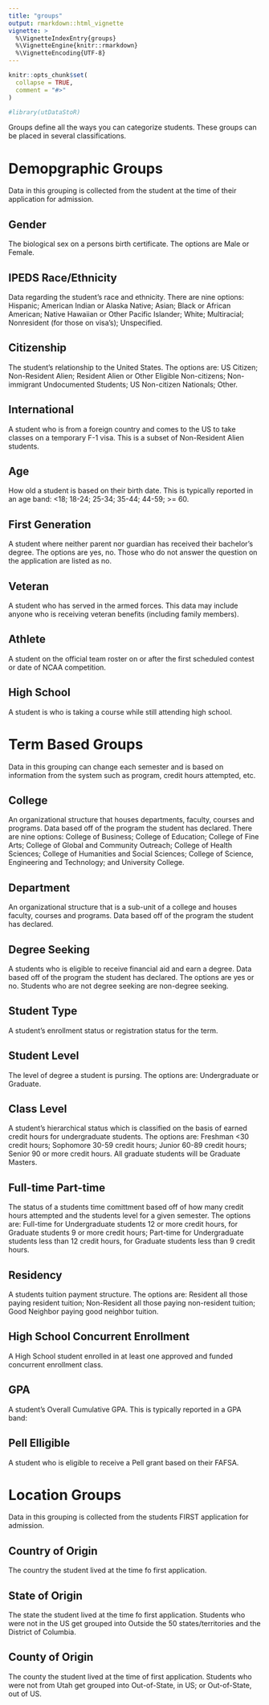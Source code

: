 ```yaml
---
title: "groups"
output: rmarkdown::html_vignette
vignette: >
  %\VignetteIndexEntry{groups}
  %\VignetteEngine{knitr::rmarkdown}
  %\VignetteEncoding{UTF-8}
---
```


```r
knitr::opts_chunk$set(
  collapse = TRUE,
  comment = "#>"
)
```

```r
#library(utDataStoR)
```

Groups define all the ways you can categorize students. These groups can be placed in several classifications.

# Demopgraphic Groups
Data in this grouping is collected from the student at the time of their application for admission.

## Gender
The biological sex on a persons birth certificate. The options are Male or Female.

## IPEDS Race/Ethnicity
Data regarding the student's race and ethnicity. There are nine options: Hispanic; American Indian or Alaska Native; Asian; Black or African American; Native Hawaiian or Other Pacific Islander; White; Multiracial; Nonresident (for those on visa's); Unspecified. 

## Citizenship
The student's relationship to the United States. The options are: US Citizen; Non-Resident Alien; Resident Alien or Other Eligible Non-citizens; Non-immigrant Undocumented Students; US Non-citizen Nationals; Other.

## International
A student who is from a foreign country and comes to the US to take classes on a temporary F-1 visa. This is a subset of Non-Resident Alien students.

## Age
How old a student is based on their birth date. This is typically reported in an age band: <18; 18-24; 25-34; 35-44; 44-59; >= 60.

## First Generation
A student where neither parent nor guardian has received their bachelor's degree. The options are yes, no. Those who do not answer the question on the application are listed as no.

## Veteran
A student who has served in the armed forces. This data may include anyone who is receiving veteran benefits (including family members).

## Athlete
A student on the official team roster on or after the first scheduled contest or date of NCAA competition.

## High School
A student is who is taking a course while still attending high school.


# Term Based Groups
Data in this grouping can change each semester and is based on information from the system such as program, credit hours attempted, etc.

## College
An organizational structure that houses departments, faculty, courses and programs. Data based off of the program the student has declared. There are nine options: College of Business; College of Education; College of Fine Arts; College of Global and Community Outreach; College of Health Sciences; College of Humanities and Social Sciences; College of Science, Engineering and Technology; and University College.

## Department
An organizational structure that is a sub-unit of a college and houses faculty, courses and programs. Data based off of the program the student has declared.

## Degree Seeking
A students who is eligible to receive financial aid and earn a degree. Data based off of the program the student has declared. The options are yes or no. Students who are not degree seeking are non-degree seeking.

## Student Type
A student's enrollment status or registration status for the term.

## Student Level
The level of degree a student is pursing. The options are: Undergraduate or Graduate.

## Class Level
A student's hierarchical status which is classified on the basis of earned credit hours for undergraduate students. The options are: Freshman <30 credit hours; Sophomore 30-59 credit hours; Junior 60-89 credit hours; Senior 90 or more credit hours. All graduate students will be Graduate Masters.

## Full-time Part-time
The status of a students time comittment based off of how many credit hours attempted and the students level for a given semester. The options are: Full-time for Undergraduate students 12 or more credit hours, for Graduate students 9 or more credit hours; Part-time for Undergraduate students less than 12 credit hours, for Graduate students less than 9 credit hours.

## Residency
A students tuition payment structure. The options are: Resident all those paying resident tuition; Non-Resident all those paying non-resident tuition; Good Neighbor paying good neighbor tuition. 

## High School Concurrent Enrollment
A High School student enrolled in at least one approved and funded concurrent enrollment class. 

## GPA
A student's Overall Cumulative GPA. This is typically reported in a GPA band:

## Pell Elligible
A student who is eligible to receive a Pell grant based on their FAFSA.


# Location Groups
Data in this grouping is collected from the students FIRST application for admission.

## Country of Origin
The country the student lived at the time fo first application.

## State of Origin
The state the student lived at the time fo first application. Students who were not in the US get grouped into Outside the 50 states/territories and the District of Columbia.

## County of Origin
The county the student lived at the time of first application. Students who were not from Utah get grouped into Out-of-State, in US; or Out-of-State, out of US.
